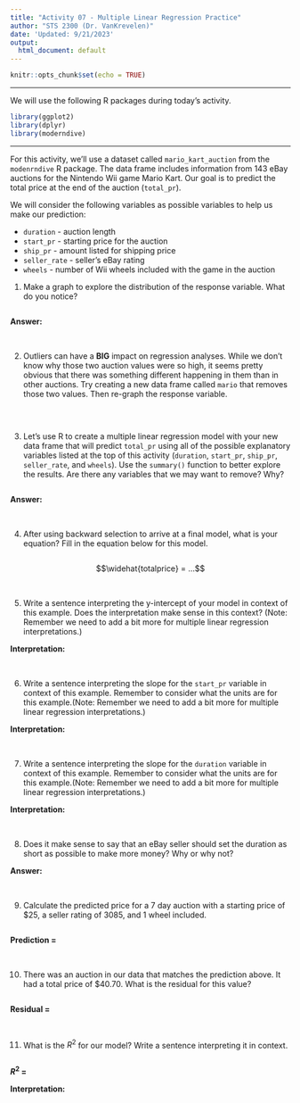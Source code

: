 ```yaml
---
title: "Activity 07 - Multiple Linear Regression Practice"
author: "STS 2300 (Dr. VanKrevelen)"
date: 'Updated: 9/21/2023'
output:
  html_document: default
---
```


```r
knitr::opts_chunk$set(echo = TRUE)
```

---

We will use the following R packages during today's activity.

```r
library(ggplot2)
library(dplyr)
library(moderndive)
```

---

For this activity, we'll use a dataset called `mario_kart_auction` from the `modenrndive` R package. The data frame includes information from 143 eBay auctions for the Nintendo Wii game Mario Kart. Our goal is to predict the total price at the end of the auction (`total_pr`).

We will consider the following variables as possible variables to help us make our prediction:

  - `duration` - auction length
  - `start_pr` - starting price for the auction
  - `ship_pr` - amount listed for shipping price
  - `seller_rate` - seller's eBay rating
  - `wheels` - number of Wii wheels included with the game in the auction


1. Make a graph to explore the distribution of the response variable. What do you notice?

```r

```

**Answer:** 

<br>


2. Outliers can have a **BIG** impact on regression analyses. While we don't know why those two auction values were so high, it seems pretty obvious that there was something different happening in them than in other auctions. Try creating a new data frame called `mario` that removes those two values. Then re-graph the response variable.

```r

```

<br>


3. Let's use R to create a multiple linear regression model with your new data frame that will predict `total_pr` using all of the possible explanatory variables listed at the top of this activity (`duration`, `start_pr`, `ship_pr`, `seller_rate`, and `wheels`). Use the `summary()` function to better explore the results. Are there any variables that we may want to remove? Why?

```r

```

**Answer:**

<br>


4. After using backward selection to arrive at a final model, what is your equation? Fill in the equation below for this model.

```r

```

$$\widehat{totalprice} = ...$$

<br>


5. Write a sentence interpreting the y-intercept of your model in context of this example. Does the interpretation make sense in this context? (Note: Remember we need to add a bit more for multiple linear regression interpretations.)

**Interpretation:**

<br>


6. Write a sentence interpreting the slope for the `start_pr` variable in context of this example. Remember to consider what the units are for this example.(Note: Remember we need to add a bit more for multiple linear regression interpretations.)

**Interpretation:**

<br>


7. Write a sentence interpreting the slope for the `duration` variable in context of this example. Remember to consider what the units are for this example.(Note: Remember we need to add a bit more for multiple linear regression interpretations.)

**Interpretation:**

<br>


8. Does it make sense to say that an eBay seller should set the duration as short as possible to make more money? Why or why not?

**Answer:**

<br>


9. Calculate the predicted price for a 7 day auction with a starting price of \$25, a seller rating of 3085, and 1 wheel included.

```r

```

**Prediction = **

<br>


10. There was an auction in our data that matches the prediction above. It had a total price of \$40.70. What is the residual for this value?

```r

```

**Residual = **

<br>


11. What is the $R^2$ for our model? Write a sentence interpreting it in context.

```r

```

**$R^2$ = **

**Interpretation:**

<br>

